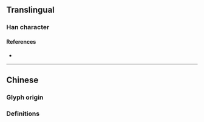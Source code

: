 {{also|潟}}
{{character info}}
==Translingual==

===Han character===
{{Han char|rn=85|rad=水|as=13|sn=16|four=|canj=EHXF,XEHXF|ids=⿰氵舃}}

====References====
* {{Han ref|kx=0652.321|hdz=31743.081|uh=6F99|ud=28569}}

----

==Chinese==

===Glyph origin===
{{rfe|zh|Can this glyph be traced earlier than the Internet era?}}

===Definitions===
{{zh-see|潟|v}}